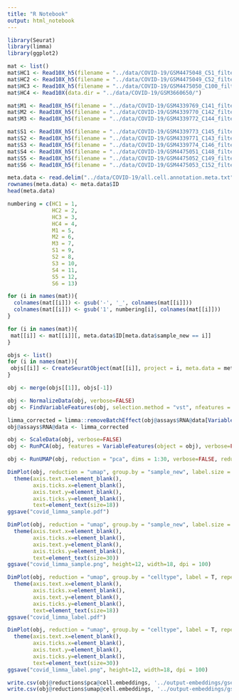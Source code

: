 ```yaml
---
title: "R Notebook"
output: html_notebook
---
```


```r
library(Seurat)
library(limma)
library(ggplot2)
```


```r
mat <- list()
mat$HC1 <- Read10X_h5(filename = "../data/COVID-19/GSM4475048_C51_filtered_feature_bc_matrix.h5")
mat$HC2 <- Read10X_h5(filename = "../data/COVID-19/GSM4475049_C52_filtered_feature_bc_matrix.h5")
mat$HC3 <- Read10X_h5(filename = "../data/COVID-19/GSM4475050_C100_filtered_feature_bc_matrix.h5")
mat$HC4 <- Read10X(data.dir = "../data/COVID-19/GSM3660650/")

mat$M1 <- Read10X_h5(filename = "../data/COVID-19/GSM4339769_C141_filtered_feature_bc_matrix.h5")
mat$M2 <- Read10X_h5(filename = "../data/COVID-19/GSM4339770_C142_filtered_feature_bc_matrix.h5")
mat$M3 <- Read10X_h5(filename = "../data/COVID-19/GSM4339772_C144_filtered_feature_bc_matrix.h5")

mat$S1 <- Read10X_h5(filename = "../data/COVID-19/GSM4339773_C145_filtered_feature_bc_matrix.h5")
mat$S2 <- Read10X_h5(filename = "../data/COVID-19/GSM4339771_C143_filtered_feature_bc_matrix.h5")
mat$S3 <- Read10X_h5(filename = "../data/COVID-19/GSM4339774_C146_filtered_feature_bc_matrix.h5")
mat$S4 <- Read10X_h5(filename = "../data/COVID-19/GSM4475051_C148_filtered_feature_bc_matrix.h5")
mat$S5 <- Read10X_h5(filename = "../data/COVID-19/GSM4475052_C149_filtered_feature_bc_matrix.h5")
mat$S6 <- Read10X_h5(filename = "../data/COVID-19/GSM4475053_C152_filtered_feature_bc_matrix.h5")

meta.data <- read.delim("../data/COVID-19/all.cell.annotation.meta.txt")
rownames(meta.data) <- meta.data$ID
head(meta.data)
```


```r
numbering = c(HC1 = 1,
              HC2 = 2,
              HC3 = 3,
              HC4 = 4,
              M1 = 5,
              M2 = 6,
              M3 = 7,
              S1 = 9,
              S2 = 8,
              S3 = 10,
              S4 = 11,
              S5 = 12,
              S6 = 13)
```


```r
for (i in names(mat)){
  colnames(mat[[i]]) <- gsub('-', '_', colnames(mat[[i]]))
  colnames(mat[[i]]) <- gsub('1', numbering[i], colnames(mat[[i]]))
}
```

```r
for (i in names(mat)){
 mat[[i]] <- mat[[i]][, meta.data$ID[meta.data$sample_new == i]]
}
```


```r
objs <- list()
for (i in names(mat)){
 objs[[i]] <- CreateSeuratObject(mat[[i]], project = i, meta.data = meta.data[meta.data$sample_new == i, ])
}
```

```r
obj <- merge(objs[[1]], objs[-1])
```

```r
obj <- NormalizeData(obj, verbose=FALSE)
obj <- FindVariableFeatures(obj, selection.method = "vst", nfeatures = 2000, verbose=FALSE)
```

```r
limma_corrected = limma::removeBatchEffect(obj@assays$RNA@data[VariableFeatures(object = obj),  ], obj$sample)
obj@assays$RNA@data <- limma_corrected
```

```r
obj <- ScaleData(obj, verbose=FALSE)
obj <- RunPCA(obj, features = VariableFeatures(object = obj), verbose=FALSE)
```

```r
obj <- RunUMAP(obj, reduction = "pca", dims = 1:30, verbose=FALSE, reduction.name = "umap", reduction.key = "UMAP_")
```

```r
DimPlot(obj, reduction = "umap", group.by = "sample_new", label.size = 5,  pt.size = 0) +
  theme(axis.text.x=element_blank(),
        axis.ticks.x=element_blank(),
        axis.text.y=element_blank(),
        axis.ticks.y=element_blank(),
        text=element_text(size=18))
ggsave("covid_limma_sample.pdf")

DimPlot(obj, reduction = "umap", group.by = "sample_new", label.size = 10,  pt.size = 0) +
  theme(axis.text.x=element_blank(),
        axis.ticks.x=element_blank(),
        axis.text.y=element_blank(),
        axis.ticks.y=element_blank(),
        text=element_text(size=30))
ggsave("covid_limma_sample.png", height=12, width=18, dpi = 100)
```


```r
DimPlot(obj, reduction = "umap", group.by = "celltype", label = T, repel=T, label.size = 5,  pt.size = 0) +
  theme(axis.text.x=element_blank(),
        axis.ticks.x=element_blank(),
        axis.text.y=element_blank(),
        axis.ticks.y=element_blank(),
        text=element_text(size=18))
ggsave("covid_limma_label.pdf")

DimPlot(obj, reduction = "umap", group.by = "celltype", label = T, repel=T, label.size = 10,  pt.size = 0) +
  theme(axis.text.x=element_blank(),
        axis.ticks.x=element_blank(),
        axis.text.y=element_blank(),
        axis.ticks.y=element_blank(),
        text=element_text(size=30))
ggsave("covid_limma_label.png", height=12, width=18, dpi = 100)
```

```r
write.csv(obj@reductions$pca@cell.embeddings, '../output-embeddings/gse145926_limma.csv')
write.csv(obj@reductions$umap@cell.embeddings, '../output-embeddings/gse145926_limma_umap.csv')
```
